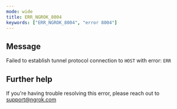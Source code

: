 ```yaml
---
mode: wide
title: ERR_NGROK_8004
keywords: ["ERR_NGROK_8004", "error 8004"]
---
```


## Message

Failed to establish tunnel protocol connection to `HOST` with error: `ERR`

## Further help

If you're having trouble resolving this error, please reach out to [support@ngrok.com](mailto:support@ngrok.com?subject=Help%20with%20ERR_NGROK_8004)
